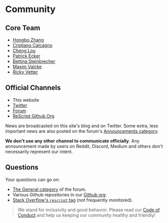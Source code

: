 # Community

## Core Team

- [Hongbo Zhang](https://twitter.com/bobzhang1988)
- [Cristiano Calcagno](https://twitter.com/ccrisccris)
- [Cheng Lou](https://twitter.com/_chenglou)
- [Patrick Ecker](https://twitter.com/ryyppy)
- [Bettina Steinbrecher](https://twitter.com/made_by_betty)
- [Maxim Valcke](https://twitter.com/_binary_search)
- [Ricky Vetter](https://twitter.com/rickyvetter)

## Official Channels

- This website
- [Twitter](https://twitter.com/rescriptlang)
- [Forum](https://forum.rescript-lang.org)
- [ReScript Github Org](https://github.com/rescript-lang/)

News are broadcasted on this site's blog and on Twitter. Some extra, less important news are also posted on the forum's [Announcements category](https://forum.rescript-lang.org/c/announcements/).

**We don't use any other channel to communicate officially**. Any announcement made by users on Reddit, Discord, Medium and others don't necessarily represent our intent.

## Questions

Your questions can go on:
- [The General category](https://forum.rescript-lang.org/c/general/) of the forum.
- Various Github repositories in our [Github org](https://github.com/rescript-lang/).
- [Stack Overflow's `rescript` tag](https://stackoverflow.com/questions/tagged/rescript) (not frequently monitored).

> We stand for inclusivity and good behavior. Please read our [Code of
Conduct](/community/code-of-conduct) and help us keeping our community healthy and
friendly!
